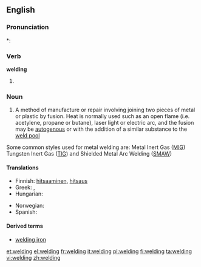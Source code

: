 ==English==
{{wikipedia}}

===Pronunciation===
*: {{rhymes|ɛldɪŋ}}

===Verb===
'''welding'''

# {{present participle of|[[weld]]}}

===Noun===
{{en-noun}}

# A method of manufacture or repair involving joining two pieces of metal or plastic by fusion. Heat is normally used such as an open flame (i.e. acetylene, propane or butane), laser light or electric arc, and the fusion may be [[autogenous]] or with the addition of a similar substance to the [[weld pool]]
Some common styles used for metal welding are:
Metal Inert Gas ([[MIG]])
Tungsten Inert Gas ([[TIG]]) and
Shielded Metal Arc Welding ([[SMAW]])
{{rfc|rel terms, defs}}

====Translations====
{{trans-top|method involving joining}}
* Finnish: [[hitsaaminen]], [[hitsaus]]
* Greek: {{t+|el|οξυγονοκόλληση|f}}, {{t+|el|ηλεκτροσυγκόλληση|f}}
* Hungarian: {{t+|hu|hegesztés}}
{{trans-mid}}
* Norwegian: {{t|no|sveising|m}}
* Spanish: {{t-|es|soldadura}}
{{trans-bottom}}

====Derived terms====
* [[welding iron]]

[[et:welding]]
[[el:welding]]
[[fr:welding]]
[[it:welding]]
[[pl:welding]]
[[fi:welding]]
[[ta:welding]]
[[vi:welding]]
[[zh:welding]]
